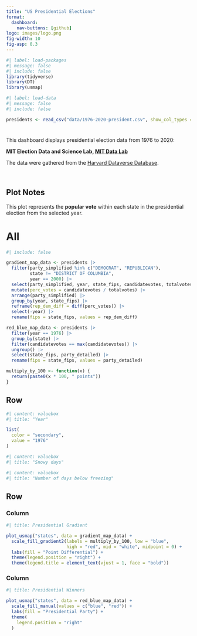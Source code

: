 ```yaml
---
title: "️US Presidential Elections"
format: 
  dashboard:
    nav-buttons: [github]
logo: images/logo.png
fig-width: 10
fig-asp: 0.3
---
```


```r
#| label: load-packages
#| message: false
#| include: false
library(tidyverse)
library(DT)
library(usmap)

```

```r
#| label: load-data
#| message: false
#| include: false

presidents <- read_csv("data/1976-2020-president.csv", show_col_types = FALSE)

```

#  {.sidebar}

This dashboard displays presidential election data from 1976 to 2020:

**MIT Election Data and Science Lab, [MIT Data Lab](https://electionlab.mit.edu/)**

The data were gathered from the [Harvard Dataverse Database](https://dataverse.harvard.edu/dataset.xhtml?persistentId=doi:10.7910/DVN/42MVDX).

<br>

::: {.callout-note}
## Plot Notes

This plot represents the **popular vote** within each state in the presidential
election from the selected year.
:::


# All

```r
#| include: false

gradient_map_data <- presidents |>
  filter(party_simplified %in% c("DEMOCRAT", "REPUBLICAN"),
         state != "DISTRICT OF COLUMBIA", 
         year == 2000) |>
  select(party_simplified, year, state_fips, candidatevotes, totalvotes) |>
  mutate(perc_votes = candidatevotes / totalvotes) |>
  arrange(party_simplified) |>
  group_by(year, state_fips) |>
  reframe(rep_dem_diff = diff(perc_votes)) |>
  select(-year) |>
  rename(fips = state_fips, values = rep_dem_diff) 

red_blue_map_data <- presidents |>
  filter(year == 1976) |>
  group_by(state) |>
  filter(candidatevotes == max(candidatevotes)) |>
  ungroup() |>
  select(state_fips, party_detailed) |>
  rename(fips = state_fips, values = party_detailed)

multiply_by_100 <- function(x) {
  return(paste0(x * 100, " points"))
}

```


## Row {height="20%"}

```r
#| content: valuebox
#| title: "Year"

list(
  color = "secondary",
  value = "1976"
)

```

```r
#| content: valuebox
#| title: "Snowy days"


```

```r
#| content: valuebox
#| title: "Number of days below freezing"


```

## Row {height="40%"}

### Column {width="40%"}

```r
#| title: Presidential Gradient

plot_usmap("states", data = gradient_map_data) +
  scale_fill_gradient2(labels = multiply_by_100, low = "blue",
                       high = "red", mid = "white", midpoint = 0) +
  labs(fill = "Point Differential") +
  theme(legend.position = "right") +
  theme(legend.title = element_text(vjust = 1, face = "bold"))

```

### Column {width="40%"}

```r
#| title: Presidential Winners

plot_usmap("states", data = red_blue_map_data) +
  scale_fill_manual(values = c("blue", "red")) +
  labs(fill = "Presidential Party") +
  theme(
    legend.position = "right"
  )

```
